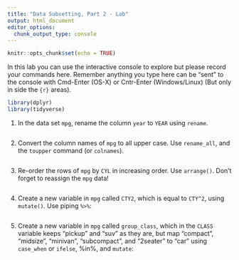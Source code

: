 ```yaml
---
title: "Data Subsetting, Part 2 - Lab"
output: html_document
editor_options: 
  chunk_output_type: console
---
```


```r
knitr::opts_chunk$set(echo = TRUE)
```

In this lab you can use the interactive console to explore but please record your commands here.  Remember anything you type here can be "sent" to the console with Cmd-Enter (OS-X) or Cntr-Enter (Windows/Linux) (But only in side the ```{r}``` areas).

```r
library(dplyr)
library(tidyverse)
```


1. In the data set `mpg`, rename the column `year` to `YEAR` using `rename`.

```r

```

2. Convert the column names of `mpg` to all upper case. Use `rename_all`, and the `toupper` command (or `colnames`).

```r

```



3. Re-order the rows of `mpg` by `CYL` in increasing order. Use `arrange()`. Don't forget to reassign the `mpg` data!

```r

```


4. Create a new variable in `mpg` called `CTY2`, which  is equal to `CTY^2`, using `mutate()`.  Use piping `%>%`:

```r

```


5. Create a new variable in `mpg` called `group_class`, which in the `CLASS` variable keeps "pickup" and "suv" as they are, but map "compact", "midsize", "minivan", "subcompact", and "2seater" to "car" using
`case_when` or `ifelse`, %in%, and `mutate`:

```r

```
